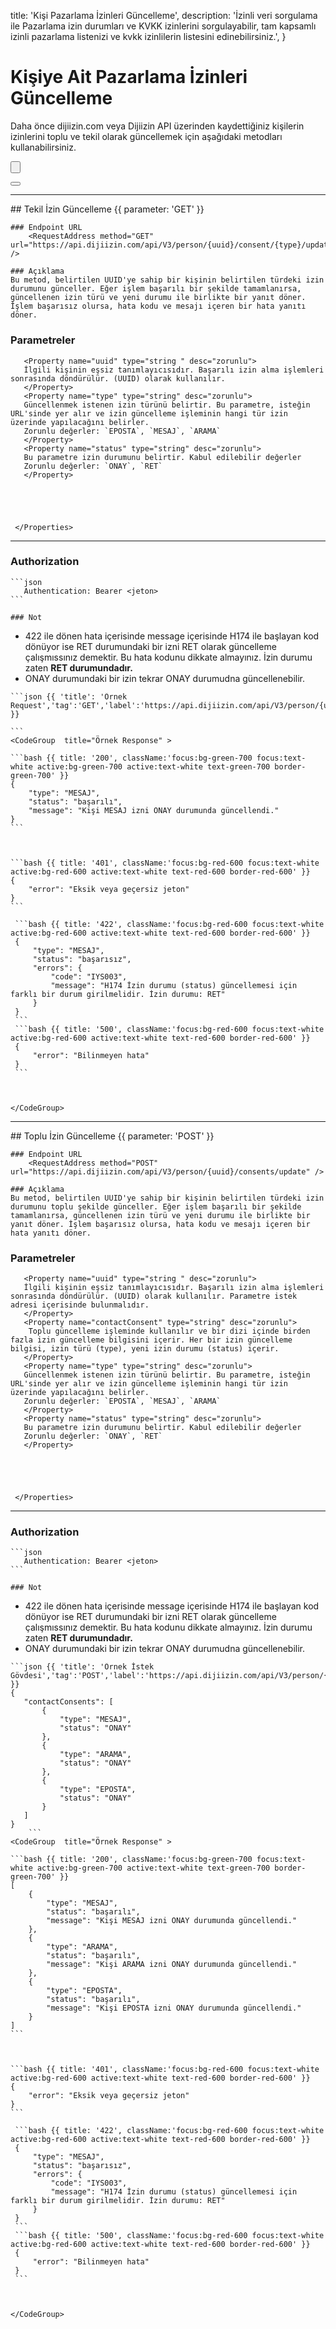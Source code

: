   title: 'Kişi Pazarlama İzinleri Güncelleme',
  description:
    'İzinli veri sorgulama ile Pazarlama izin durumları ve KVKK izinlerini sorgulayabilir, tam kapsamlı izinli pazarlama listenizi ve kvkk izinlilerin listesini edinebilirsiniz.',
}

# Kişiye Ait Pazarlama İzinleri Güncelleme

Daha önce dijiizin.com veya Dijiizin API üzerinden kaydettiğiniz kişilerin izinlerini toplu ve tekil olarak güncellemek için aşağıdaki metodları kullanabilirsiniz.

<div className="not-prose">

  <Button
    href="#tekil-izi-guencelleme"
    variant="text"
    arrow="right"
    children="Tekil İzin Güncelleme"
  />
</div>
<div className="not-prose">
  <Button
      href="#toplu-izin-guencelleme"
      variant="text"
      arrow="right"
      children="Toplu İzin Güncelleme"
    />

</div>

---
<Row>

  <Col>
  ## Tekil İzin Güncelleme  {{ parameter: 'GET' }}


    ### Endpoint URL
        <RequestAddress method="GET" url="https://api.dijiizin.com/api/V3/person/{uuid}/consent/{type}/update/{status}" />

    ### Açıklama
    Bu metod, belirtilen UUID'ye sahip bir kişinin belirtilen türdeki izin durumunu günceller. Eğer işlem başarılı bir şekilde tamamlanırsa, güncellenen izin türü ve yeni durumu ile birlikte bir yanıt döner. İşlem başarısız olursa, hata kodu ve mesajı içeren bir hata yanıtı döner.

### Parametreler
 <Properties>

       <Property name="uuid" type="string " desc="zorunlu">
       İlgili kişinin eşsiz tanımlayıcısıdır. Başarılı izin alma işlemleri sonrasında döndürülür. (UUID) olarak kullanılır.
       </Property>
       <Property name="type" type="string" desc="zorunlu">
       Güncellenmek istenen izin türünü belirtir. Bu parametre, isteğin URL'sinde yer alır ve izin güncelleme işleminin hangi tür izin üzerinde yapılacağını belirler.
       Zorunlu değerler: `EPOSTA`, `MESAJ`, `ARAMA`
       </Property>
       <Property name="status" type="string" desc="zorunlu">
       Bu parametre izin durumunu belirtir. Kabul edilebilir değerler
       Zorunlu değerler: `ONAY`, `RET`
       </Property>





     </Properties>
---
### Authorization

    ```json
       Authentication: Bearer <jeton>
    ```

    ### Not

- 422 ile dönen hata içerisinde message içerisinde H174 ile başlayan kod dönüyor ise RET durumundaki bir izni RET olarak güncelleme çalışmıssınız demektir. Bu hata kodunu dikkate almayınız. İzin durumu zaten **RET durumundadır.**
- ONAY durumundaki bir izin tekrar ONAY durumudna güncellenebilir.
</Col>
<Col sticky>

    ```json {{ 'title': 'Örnek Request','tag':'GET','label':'https://api.dijiizin.com/api/V3/person/{uuid}/consent/{type}/update/{status}' }}

    ```
    <CodeGroup  title="Örnek Response" >

    ```bash {{ title: '200', className:'focus:bg-green-700 focus:text-white active:bg-green-700 active:text-white text-green-700 border-green-700' }}
    {
        "type": "MESAJ",
        "status": "başarılı",
        "message": "Kişi MESAJ izni ONAY durumunda güncellendi."
    }
    ```



    ```bash {{ title: '401', className:'focus:bg-red-600 focus:text-white active:bg-red-600 active:text-white text-red-600 border-red-600' }}
    {
        "error": "Eksik veya geçersiz jeton"
    }
    ```

     ```bash {{ title: '422', className:'focus:bg-red-600 focus:text-white active:bg-red-600 active:text-white text-red-600 border-red-600' }}
     {
         "type": "MESAJ",
         "status": "başarısız",
         "errors": {
             "code": "IYS003",
             "message": "H174 İzin durumu (status) güncellemesi için farklı bir durum girilmelidir. İzin durumu: RET"
         }
     }
     ```
     ```bash {{ title: '500', className:'focus:bg-red-600 focus:text-white active:bg-red-600 active:text-white text-red-600 border-red-600' }}
     {
         "error": "Bilinmeyen hata"
     }
     ```



    </CodeGroup>


  </Col>

</Row>

---
<Row>

  <Col>
  ## Toplu İzin Güncelleme  {{ parameter: 'POST' }}


    ### Endpoint URL
        <RequestAddress method="POST" url="https://api.dijiizin.com/api/V3/person/{uuid}/consents/update" />

    ### Açıklama
    Bu metod, belirtilen UUID'ye sahip bir kişinin belirtilen türdeki izin durumunu toplu şekilde günceller. Eğer işlem başarılı bir şekilde tamamlanırsa, güncellenen izin türü ve yeni durumu ile birlikte bir yanıt döner. İşlem başarısız olursa, hata kodu ve mesajı içeren bir hata yanıtı döner.

### Parametreler
 <Properties>

       <Property name="uuid" type="string " desc="zorunlu">
       İlgili kişinin eşsiz tanımlayıcısıdır. Başarılı izin alma işlemleri sonrasında döndürülür. (UUID) olarak kullanılır. Parametre istek adresi içerisinde bulunmalıdır.
       </Property>
       <Property name="contactConsent" type="string" desc="zorunlu">
        Toplu güncelleme işleminde kullanılır ve bir dizi içinde birden fazla izin güncelleme bilgisini içerir. Her bir izin güncelleme bilgisi, izin türü (type), yeni izin durumu (status) içerir.
       </Property>
       <Property name="type" type="string" desc="zorunlu">
       Güncellenmek istenen izin türünü belirtir. Bu parametre, isteğin URL'sinde yer alır ve izin güncelleme işleminin hangi tür izin üzerinde yapılacağını belirler.
       Zorunlu değerler: `EPOSTA`, `MESAJ`, `ARAMA`
       </Property>
       <Property name="status" type="string" desc="zorunlu">
       Bu parametre izin durumunu belirtir. Kabul edilebilir değerler
       Zorunlu değerler: `ONAY`, `RET`
       </Property>





     </Properties>
---
### Authorization

    ```json
       Authentication: Bearer <jeton>
    ```

    ### Not

- 422 ile dönen hata içerisinde message içerisinde H174 ile başlayan kod dönüyor ise RET durumundaki bir izni RET olarak güncelleme çalışmıssınız demektir. Bu hata kodunu dikkate almayınız. İzin durumu zaten **RET durumundadır.**
- ONAY durumundaki bir izin tekrar ONAY durumudna güncellenebilir.
</Col>
<Col sticky>


    ```json {{ 'title': 'Örnek İstek Gövdesi','tag':'POST','label':'https://api.dijiizin.com/api/V3/person/{uuid}/consents/update/' }}
    {
       "contactConsents": [
           {
               "type": "MESAJ",
               "status": "ONAY"
           },
           {
               "type": "ARAMA",
               "status": "ONAY"
           },
           {
               "type": "EPOSTA",
               "status": "ONAY"
           }
       ]
    }
        ```
    <CodeGroup  title="Örnek Response" >

    ```bash {{ title: '200', className:'focus:bg-green-700 focus:text-white active:bg-green-700 active:text-white text-green-700 border-green-700' }}
    [
        {
            "type": "MESAJ",
            "status": "başarılı",
            "message": "Kişi MESAJ izni ONAY durumunda güncellendi."
        },
        {
            "type": "ARAMA",
            "status": "başarılı",
            "message": "Kişi ARAMA izni ONAY durumunda güncellendi."
        },
        {
            "type": "EPOSTA",
            "status": "başarılı",
            "message": "Kişi EPOSTA izni ONAY durumunda güncellendi."
        }
    ]
    ```



    ```bash {{ title: '401', className:'focus:bg-red-600 focus:text-white active:bg-red-600 active:text-white text-red-600 border-red-600' }}
    {
        "error": "Eksik veya geçersiz jeton"
    }
    ```

     ```bash {{ title: '422', className:'focus:bg-red-600 focus:text-white active:bg-red-600 active:text-white text-red-600 border-red-600' }}
     {
         "type": "MESAJ",
         "status": "başarısız",
         "errors": {
             "code": "IYS003",
             "message": "H174 İzin durumu (status) güncellemesi için farklı bir durum girilmelidir. İzin durumu: RET"
         }
     }
     ```
     ```bash {{ title: '500', className:'focus:bg-red-600 focus:text-white active:bg-red-600 active:text-white text-red-600 border-red-600' }}
     {
         "error": "Bilinmeyen hata"
     }
     ```



    </CodeGroup>


  </Col>

</Row>